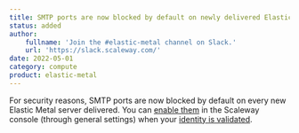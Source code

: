 ```yaml
---
title: SMTP ports are now blocked by default on newly delivered Elastic Metal servers
status: added
author:
    fullname: 'Join the #elastic-metal channel on Slack.'
    url: 'https://slack.scaleway.com/'
date: 2022-05-01
category: compute
product: elastic-metal
---
```


For security reasons, SMTP ports are now blocked by default on every new Elastic Metal server delivered.
You can [enable them](/compute/elastic-metal/how-to/enable-smtp/) in the Scaleway console (through general settings) when your [identity is validated](/console/my-account/how-to/verify-identity/).